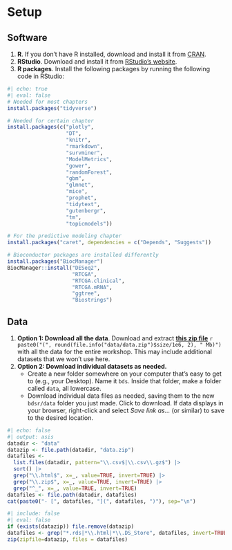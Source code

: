 # Setup {#sec-setup}

## Software 

1. **R**. If you don't have R installed, download and install it from [CRAN](https://cran.r-project.org/).
1. **RStudio**. Download and install it from [RStudio's website](https://posit.co/products/open-source/rstudio/).
1. **R packages**. Install the following packages by running the following code in RStudio:

```r
#| echo: true
#| eval: false
# Needed for most chapters
install.packages("tidyverse")

# Needed for certain chapter
install.packages(c("plotly",
                   "DT",
                   "knitr",
                   "rmarkdown",
                   "survminer",
                   "ModelMetrics",
                   "gower",
                   "randomForest",
                   "gbm",
                   "glmnet",
                   "mice",
                   "prophet",
                   "tidytext",
                   "gutenbergr",
                   "tm",
                   "topicmodels"))

# For the predictive modeling chapter
install.packages("caret", dependencies = c("Depends", "Suggests"))

# Bioconductor packages are installed differently
install.packages("BiocManager")
BiocManager::install("DESeq2", 
                     "RTCGA", 
                     "RTCGA.clinical", 
                     "RTCGA.mRNA", 
                     "ggtree", 
                     "Biostrings")
```


## Data

1. **Option 1: Download all the data**. Download and extract **[this zip file](data/data.zip)** `r paste0("(", round(file.info("data/data.zip")$size/1e6, 2), " Mb)")` with all the data for the entire workshop. This may include additional datasets that we won't use here.
1. **Option 2: Download individual datasets as needed.** 
    - Create a new folder somewhere on your computer that's easy to get to (e.g., your Desktop). Name it `bds`. Inside that folder, make a folder called `data`, all lowercase. 
    - Download individual data files as needed, saving them to the new `bdsr/data` folder you just made. Click to download. If data displays in your browser, right-click and select _Save link as..._ (or similar) to save to the desired location.


```r
#| echo: false
#| output: asis
datadir <- "data"
datazip <- file.path(datadir, "data.zip")
datafiles <- 
  list.files(datadir, pattern="\\.csv$|\\.csv\\.gz$") |>
  sort() |>
  grep("\\.html$", x=_, value=TRUE, invert=TRUE) |>
  grep("\\.zip$", x=_, value=TRUE, invert=TRUE) |>
  grep("^_", x=_, value=TRUE, invert=TRUE)
datafiles <- file.path(datadir, datafiles)
cat(paste0("- [", datafiles, "](", datafiles, ")"), sep="\n")
```

```r
#| include: false
#| eval: false
if (exists(datazip)) file.remove(datazip)
datafiles <- grep("*.rds|*\\.html|*\\.DS_Store", datafiles, invert=TRUE, value=TRUE)
zip(zipfile=datazip, files = datafiles)
```
